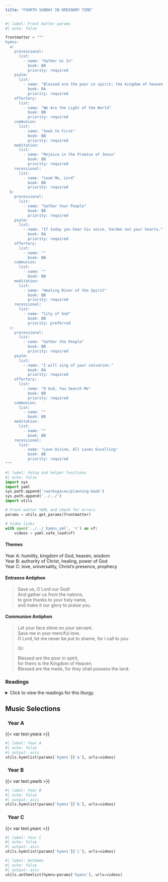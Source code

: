 ```yaml
---
title: "FOURTH SUNDAY IN ORDINARY TIME"
---
```


```python
#| label: Front matter params
#| echo: false

frontmatter = """
hymns:
  a:
    processional:
      list:
        - name: "Gather Us In"
          book: BB
          priority: required
    psalm:
      list:
        - name: "Blessed are the poor in spirit; the kingdom of heaven is theirs!"
          book: RA
          priority: required
    offertory:
      list:
        - name: "We Are the Light of the World"
          book: BB
          priority: required
    communion:
      list:
        - name: "Seek Ye First"
          book: BB
          priority: required
    meditation:
      list:
        - name: "Rejoice in the Promise of Jesus"
          book: BB
          priority: required
    recessional:
      list:
        - name: "Lead Me, Lord"
          book: BB
          priority: required
  b:
    processional:
      list:
        - name: "Gather Your People"
          book: BB
          priority: required
    psalm:
      list:
        - name: "If today you hear his voice, harden not your hearts."
          book: RA
          priority: required
    offertory:
      list:
        - name: ""
          book: BB
    communion:
      list:
        - name: ""
          book: BB
    meditation:
      list:
        - name: "Healing River of the Spirit"
          book: BB
          priority: required
    recessional:
      list:
        - name: "City of God"
          book: BB
          priority: preferred
  c:
    processional:
      list:
        - name: "Gather the People"
          book: BB
          priority: required
    psalm:
      list:
        - name: "I will sing of your salvation."
          book: RA
          priority: required
    offertory:
      list:
        - name: "O God, You Search Me"
          book: BB
          priority: required
    communion:
      list:
        - name: ""
          book: BB
    meditation:
      list:
        - name: ""
          book: BB
    recessional:
      list:
        - name: "Love Divine, All Loves Excelling"
          book: BB
          priority: required
"""
```

```python
#| label: Setup and helper functions
#| echo: false
import sys
import yaml
sys.path.append('/workspaces/planning-book')
sys.path.append('../../')
import utils

# Front matter YAML and check for errors
params = utils.get_params(frontmatter)

# Video links
with open('../../_hymns.yml', 'r') as vf:
    videos = yaml.safe_load(vf)
```

:::  {.red}
#### **Themes**
:::

[Year A:]{.red} humility, kingdom of God, heaven, wisdom  
[Year B:]{.red} authority of Christ, healing, power of God  
[Year C:]{.red} love, universality, Christ's presence, prophecy  

:::  {.red}
#### **Entrance Antiphon**
:::

> Save us, O Lord our God!  
> And gather us from the nations,  
> to give thanks to your holy name,  
> and make it our glory to praise you.

:::  {.red}
#### **Communion Antiphon**
:::

> Let your face shine on your servant.  
> Save me in your merciful love.  
> O Lord, let me never be put to shame, for I call to you.  
> 
> [Or:]{.red}  
>  
> Blessed are the poor in spirit,  
> for theirs is the Kingdom of Heaven.  
> Blessed are the meek, for they shall possess the land.

:::: {.content-visible when-format="html"}
::: {.red}
### Readings
:::

<details>
  <summary>Click to view the readings for this liturgy.</summary>

::: {.red}
### &nbsp; Year A

#### First Reading [Zephaniah 2:3; 3:12-13]{style="float:right" .small}
:::

Seek the LORD, all you humble of the earth,  
who have observed his law;  
seek justice, seek humility;  
perhaps you may be sheltered  
on the day of the LORD's anger.  

But I will leave as a remnant in your midst  
a people humble and lowly,  
who shall take refuge in the name of the LORD:  
the remnant of Israel.  
They shall do no wrong  
and speak no lies;  
nor shall there be found in their mouths  
a deceitful tongue;  
they shall pasture and couch their flocks  
with none to disturb them.  

***

::: {.red}
#### Responsorial Psalm [Psalm 146:6-7, 8-9, 9-10; Mt 5:3]{style="float:right" .small}
:::

**[℟.]{.red}** **Blessed are the poor in spirit; the kingdom of heaven is theirs!**  
[Or:]{.red}  
**[℟.]{.red}** **Alleluia.**  

The LORD keeps faith forever,  
secures justice for the oppressed,  
gives food to the hungry.  
The LORD sets captives free. **[℟.]{.red}**  

The LORD gives sight to the blind;  
the LORD raises up those who were bowed down.  
The LORD loves the just;  
the LORD protects strangers. **[℟.]{.red}**  

The fatherless and the widow the LORD sustains,  
but the way of the wicked he thwarts.  
The LORD shall reign forever;  
your God, O Zion, through all generations. Alleluia. **[℟.]{.red}**  

***

::: {.red}
#### Second Reading [1 Corinthians 1:26-31]{style="float:right" .small}
:::

Consider your own calling, brothers and sisters.  
Not many of you were wise by human standards,  
not many were powerful,  
not many were of noble birth.  
Rather, God chose the foolish of the world to shame the wise,  
and God chose the weak of the world to shame the strong,  
and God chose the lowly and despised of the world,  
those who count for nothing,  
to reduce to nothing those who are something,  
so that no human being might boast before God.  
It is due to him that you are in Christ Jesus,  
who became for us wisdom from God,  
as well as righteousness, sanctification, and redemption,  
so that, as it is written,  
"Whoever boasts, should boast in the Lord."

***

::: {.red}
#### Alleluia [Matthew 5:12a]{style="float:right" .small}
:::

**[℟.]{.red}** **Alleluia, alleluia.**  
Rejoice and be glad;  
your reward will be great in heaven. **[℟.]{.red}**

***

::: {.red}
#### Gospel [Matthew 5:1-12a]{style="float:right" .small}
:::

When Jesus saw the crowds, he went up the mountain,  
and after he had sat down, his disciples came to him.   
He began to teach them, saying:  
"Blessed are the poor in spirit,  
for theirs is the kingdom of heaven.  
Blessed are they who mourn,  
for they will be comforted.  
Blessed are the meek,  
for they will inherit the land.  
Blessed are they who hunger and thirst for righteousness,  
for they will be satisfied.  
Blessed are the merciful,  
for they will be shown mercy.  
Blessed are the clean of heart,  
for they will see God.  
Blessed are the peacemakers,  
for they will be called children of God.  
Blessed are they who are persecuted for the sake of righteousness,  
for theirs is the kingdom of heaven.  
Blessed are you when they insult you and persecute you  
and utter every kind of evil against you falsely because of me.  
Rejoice and be glad,  
for your reward will be great in heaven."

::: {.centered}
{{< var symbols.cross >}} &nbsp; {{< var symbols.cross >}} &nbsp; {{< var symbols.cross >}}
:::

::: {.red}
### &nbsp; Year B

#### First Reading [Deuteronomy 18:15-20]{style="float:right" .small}
:::

Moses spoke to all the people, saying:  
"A prophet like me will the LORD, your God, raise up for you  
from among your own kin;  
to him you shall listen.  
This is exactly what you requested of the LORD, your God, at Horeb  
on the day of the assembly, when you said,  
'Let us not again hear the voice of the LORD, our God,  
nor see this great fire any more, lest we die.'  
And the LORD said to me, 'This was well said.  
I will raise up for them a prophet like you from among their kin,  
and will put my words into his mouth;  
he shall tell them all that I command him.  
Whoever will not listen to my words which he speaks in my name,  
I myself will make him answer for it.  
But if a prophet presumes to speak in my name  
an oracle that I have not commanded him to speak,  
or speaks in the name of other gods, he shall die.'"

***

::: {.red}
#### Responsorial Psalm [Psalm 95:1-2, 6-7, 7-9]{style="float:right" .small}
:::

**[℟.]{.red}** **If today you hear his voice, harden not your hearts.**  

Come, let us sing joyfully to the LORD;  
let us acclaim the rock of our salvation.  
Let us come into his presence with thanksgiving;  
let us joyfully sing psalms to him. **[℟.]{.red}**  

Come, let us bow down in worship;  
let us kneel before the LORD who made us.  
For he is our God,  
and we are the people he shepherds, the flock he guides. **[℟.]{.red}**  

Oh, that today you would hear his voice:  
"Harden not your hearts as at Meribah,  
as in the day of Massah in the desert,  
Where your fathers tempted me;  
they tested me though they had seen my works." **[℟.]{.red}**  

***

::: {.red}
#### Second Reading [1 Corinthians 7:32-35]{style="float:right" .small}
:::

Brothers and sisters:  
I should like you to be free of anxieties.  
An unmarried man is anxious about the things of the Lord,  
how he may please the Lord.  
But a married man is anxious about the things of the world,  
how he may please his wife, and he is divided.  
An unmarried woman or a virgin is anxious about the things of the Lord,  
so that she may be holy in both body and spirit.  
A married woman, on the other hand,  
is anxious about the things of the world,  
how she may please her husband.  
I am telling you this for your own benefit,  
not to impose a restraint upon you,  
but for the sake of propriety  
and adherence to the Lord without distraction.  

***

::: {.red}
#### Alleluia [Matthew 4:16]{style="float:right" .small}
:::

**[℟.]{.red}** **Alleluia, alleluia.**  
The people who sit in darkness have seen a great light;  
on those dwelling in a land overshadowed by death,  
light has arisen. **[℟.]{.red}**  

***

::: {.red}
#### Gospel [Mark 1:21-28]{style="float:right" .small}
:::

Then they came to Capernaum,  
and on the sabbath Jesus entered the synagogue and taught.  
The people were astonished at his teaching,  
for he taught them as one having authority and not as the scribes.  
In their synagogue was a man with an unclean spirit;  
he cried out, "What have you to do with us, Jesus of Nazareth?  
Have you come to destroy us?  
I know who you are—the Holy One of God!"  
Jesus rebuked him and said,  
"Quiet! Come out of him!"  
The unclean spirit convulsed him and with a loud cry came out of him.  
All were amazed and asked one another,  
"What is this?  
A new teaching with authority.  
He commands even the unclean spirits and they obey him."  
His fame spread everywhere throughout the whole region of Galilee.  

::: {.centered}
{{< var symbols.cross >}} &nbsp; {{< var symbols.cross >}} &nbsp; {{< var symbols.cross >}}
:::

::: {.red}
### &nbsp; Year C

#### First Reading [Jeremiah 1:4-5, 17-19]{style="float:right" .small}
:::

The word of the LORD came to me, saying:  
&emsp; Before I formed you in the womb I knew you,  
&emsp; &emsp; before you were born I dedicated you,  
&emsp; &emsp; a prophet to the nations I appointed you.  

&emsp; But do you gird your loins;  
&emsp; &emsp; stand up and tell them  
&emsp; &emsp; all that I command you.  
&emsp; Be not crushed on their account,  
&emsp; &emsp; as though I would leave you crushed before them;  
&emsp; for it is I this day  
&emsp; &emsp; who have made you a fortified city,  
&emsp; a pillar of iron, a wall of brass,  
&emsp; &emsp; against the whole land:  
&emsp; against Judah’s kings and princes,  
&emsp; &emsp; against its priests and people.  
&emsp; They will fight against you but not prevail over you,  
&emsp; &emsp; for I am with you to deliver you, says the LORD.  

***

::: {.red}
#### Responsorial Psalm [Psalm 71:1-2, 3-4, 5-6, 15-17]{style="float:right" .small}
:::

**[℟.]{.red}** **I will sing of your salvation.**  

In you, O LORD, I take refuge;  
&emsp; let me never be put to shame.  
In your justice rescue me, and deliver me;  
&emsp; incline your ear to me, and save me. **[℟.]{.red}**  

Be my rock of refuge,  
&emsp; a stronghold to give me safety,  
&emsp; for you are my rock and my fortress.  
O my God, rescue me from the hand of the wicked. **[℟.]{.red}** 

For you are my hope, O Lord;  
&emsp; my trust, O God, from my youth.  
On you I depend from birth;  
&emsp; from my mother’s womb you are my strength. **[℟.]{.red}** 

My mouth shall declare your justice,  
&emsp; day by day your salvation.  
O God, you have taught me from my youth,  
&emsp; and till the present I proclaim your wondrous deeds. **[℟.]{.red}**

***

::: {.red}
#### Second Reading [1 Corinthians 12:31—13:13 or 13:4-13]{style="float:right" .small}
:::

Brothers and sisters:  
Strive eagerly for the greatest spiritual gifts.  
But I shall show you a still more excellent way.  

If I speak in human and angelic tongues,  
but do not have love,  
I am a resounding gong or a clashing cymbal.  
And if I have the gift of prophecy,  
and comprehend all mysteries and all knowledge;  
if I have all faith so as to move mountains,  
but do not have love, I am nothing.  
If I give away everything I own,  
and if I hand my body over so that I may boast,  
but do not have love, I gain nothing.  

Love is patient, love is kind.  
It is not jealous, it is not pompous,  
It is not inflated, it is not rude,  
it does not seek its own interests,  
it is not quick-tempered, it does not brood over injury,  
it does not rejoice over wrongdoing  
but rejoices with the truth.  
It bears all things, believes all things,  
hopes all things, endures all things.  

Love never fails.  
If there are prophecies, they will be brought to nothing;  
if tongues, they will cease;  
if knowledge, it will be brought to nothing.  
For we know partially and we prophesy partially,  
but when the perfect comes, the partial will pass away.  
When I was a child, I used to talk as a child,  
think as a child, reason as a child;  
when I became a man, I put aside childish things.  
At present we see indistinctly, as in a mirror,  
but then face to face.  
At present I know partially;  
then I shall know fully, as I am fully known.  
So faith, hope, love remain, these three;  
but the greatest of these is love.  

[Or:]{.red}  

Brothers and sisters:  
Love is patient, love is kind.  
It is not jealous, it is not pompous,  
it is not inflated, it is not rude,  
it does not seek its own interests,  
it is not quick-tempered, it does not brood over injury,  
it does not rejoice over wrongdoing but rejoices with the truth.  
It bears all things, believes all things,  
hopes all things, endures all things.  

Love never fails.  
If there are prophecies, they will be brought to nothing;  
if tongues, they will cease;  
if knowledge, it will be brought to nothing.  
For we know partially and we prophesy partially,  
but when the perfect comes, the partial will pass away.  
When I was a child, I used to talk as a child,  
think as a child, reason as a child;  
when I became a man, I put aside childish things.  
At present we see indistinctly, as in a mirror,  
but then face to face.  
At present I know partially;  
then I shall know fully, as I am fully known.  
So faith, hope, love remain, these three;  
but the greatest of these is love.  

***

::: {.red}
#### Alleluia [Luke 4:18]{style="float:right" .small}
:::

**[℟.]{.red}** **Alleluia, alleluia.**  
The Lord sent me to bring glad tidings to the poor,  
to proclaim liberty to captives. **[℟.]{.red}** 

***

::: {.red}
#### Gospel [Luke 4:21-30]{style="float:right" .small}
:::

Jesus began speaking in the synagogue, saying:  
“Today this Scripture passage is fulfilled in your hearing.”  
And all spoke highly of him  
and were amazed at the gracious words that came from his mouth.  
They also asked, “Isn’t this the son of Joseph?”  
He said to them, “Surely you will quote me this proverb,  
‘Physician, cure yourself,’ and say,  
‘Do here in your native place  
the things that we heard were done in Capernaum.’”  
And he said, “Amen, I say to you,  
no prophet is accepted in his own native place.  
Indeed, I tell you,  
there were many widows in Israel in the days of Elijah  
when the sky was closed for three and a half years  
and a severe famine spread over the entire land.  
It was to none of these that Elijah was sent,  
but only to a widow in Zarephath in the land of Sidon.  
Again, there were many lepers in Israel  
during the time of Elisha the prophet;  
yet not one of them was cleansed, but only Naaman the Syrian.”  
When the people in the synagogue heard this,  
they were all filled with fury.  
They rose up, drove him out of the town,  
and led him to the brow of the hill  
on which their town had been built,  
to hurl him down headlong.  
But Jesus passed through the midst of them and went away.

::: {.centered}
{{< var symbols.cross >}} &nbsp; {{< var symbols.cross >}} &nbsp; {{< var symbols.cross >}}
:::

</details>
::::

::: {.red}
## Music Selections
:::

::: {.titlered}
### &nbsp; Year A
:::
{{< var text.yeara >}}

```python
#| label: Year A
#| echo: false
#| output: asis
utils.hymnlist(params['hymns']['a'], urls=videos)
```

::: {.titlered}
### &nbsp; Year B
:::
{{< var text.yearb >}}

```python
#| label: Year B
#| echo: false
#| output: asis
utils.hymnlist(params['hymns']['b'], urls=videos)
```

::: {.titlered}
### &nbsp; Year C
:::
{{< var text.yearc >}}

```python
#| label: Year C
#| echo: false
#| output: asis
utils.hymnlist(params['hymns']['c'], urls=videos)
```


```python
#| label: Anthems
#| echo: false
#| output: asis
utils.anthemlist(hymns=params['hymns'], urls=videos)
```
